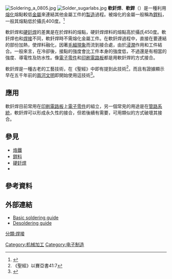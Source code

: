 [[File:Soldering_a_0805.jpg|thumb]]
[[File:Solder_sugarlabs.jpg|thumb]]
'''軟釺焊'''、'''軟銲'''（{{lang-en|soldering}}）是一種利用[[熔化|熔化]]熔點較低[[金屬|金屬]]來連結其他金屬工件的[[製造|製造]]過程。被熔化的金屬一般稱為[[銲料|銲料]]，一般其熔點低於攝氏400度。<ref>{{cite book/en | title = The Basics of Soldering | first = Armin | last= Rahn | publisher = John Wiley & Sons | chapter = 1.1 Introduction | isbn = 0471584711 | year = 1993}}</ref>

軟釺焊和[[硬釺焊|硬釺焊]]的差異是在於焊料的熔點，硬釺焊焊料的熔點高於攝氏450度。軟釺焊也和[[焊接|焊接]]不同，軟釺焊時不需熔化金屬工件。在軟釺焊過程中，直接在要連結的部份加熱，使焊料融化，因著[[毛細現象|毛細現象]]而流到接合處，由於[[浸潤|浸潤]]作用和工件結合。一般來言，在冷卻後，接點的強度會比工件本身的強度低，不過還是有相當的強度、導電性及防水性。像[[電子零件|電子零件]]和[[印刷電路板|印刷電路板]]都是用軟釺焊的方式接合。

軟釺焊是一種古老的工藝技術，在《聖經》中即有提到此技術<ref>《聖經》以賽亞書41:7</ref>，而且有證據顯示早在五千年前的[[兩河文明|兩河文明]]即開始使用這技術<ref>{{cite book/en | title = Materials Handbook | first = George et al. | last= Brady | publisher = McGraw Hill | pages = 768–70 | isbn = 0070070849 | year = 1996}}</ref>。

==應用==
軟釺焊目前常用在[[印刷電路板|印刷電路板]]上[[電子零件|電子零件]]的組立，另一個常見的用途是在[[管路系統|管路系統]]，軟釺焊可以形成永久性的接合，但若後續有需要，可用類似的方式破壞其接合。

==參見==
*[[烙鐵|烙鐵]]
*[[銲料|銲料]]
*[[硬釺焊|硬釺焊]]
*{{tsl|en|Desoldering|解焊}}

==參考資料==
{{reflist}}

==外部連結==
* [http://www.solderinguide.com/ Basic soldering guide] {{Wayback|url=http://www.solderinguide.com/ |date=20200214142700 }}
* [https://web.archive.org/web/20100111044437/http://www.epemag.wimborne.co.uk/desolderpix.htm Desoldering guide]

{{Industry-stub}}
{{金屬加工|form}}

[[分類:焊接|分類:焊接]]
[[Category:机械加工|Category:机械加工]]
[[Category:电子制造|Category:电子制造]]